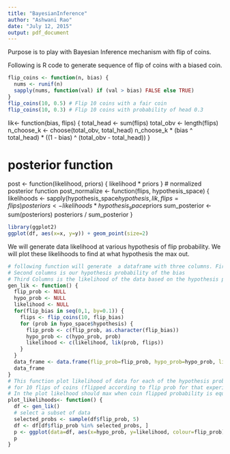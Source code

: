 ```yaml
---
title: "BayesianInference"
author: "Ashwani Rao"
date: "July 12, 2015"
output: pdf_document
---
```


Purpose is to play with Bayesian Inference mechanism with flip of coins.

Following is R code to generate sequence of flip of coins with a biased coin.
```r
flip_coins <- function(n, bias) {
  nums <- runif(n)
  sapply(nums, function(val) if (val > bias) FALSE else TRUE)
}
flip_coins(10, 0.5) # Flip 10 coins with a fair coin
flip_coins(10, 0.3) # Flip 10 coins with probability of head 0.3

```
lik<- function(bias, flips) {
  total_head <- sum(flips) 
  total_obv <- length(flips)
  n_choose_k <- choose(total_obv, total_head)
  n_choose_k * (bias ^ total_head) * ((1 - bias) ^ (total_obv - total_head))
}


# posterior function
post <- function(likelihood, priors) {
  likelihood * priors
}
# normalized posterior function
  post_normalize <- function(flips, hypothesis_space) {
    likelihoods <- sapply(hypothesis_space$hypothesis, lik, flips=flips)
    posteriors <- likelihoods * hypothesis_space$priors
    sum_posterior <- sum(posteriors)
    posteriors / sum_posterior
}
```r
library(ggplot2)
ggplot(df, aes(x=x, y=y)) + geom_point(size=2)
```


We will generate data likelihood at various hypothesis of flip probability. We will plot these likelihoods to find at what hypothesis the max out.
```r
# following function will generate  a dataframe with three columns. Firt column is the actualy bias of the coin used to flip 10 times.
# Second columns is our hypothesis probability of the bias
# Third Columns is the likelihood of the data based on the hypothesis probability
gen_lik <- function() {
  flip_prob <- NULL
  hypo_prob <- NULL
  likelihood <- NULL
  for(flip_bias in seq(0,1, by=0.1)) {
    flips <- flip_coins(10, flip_bias)
    for (prob in hypo_space$hypothesis) {
      flip_prob <- c(flip_prob, as.character(flip_bias))
      hypo_prob <- c(hypo_prob, prob)
      likelihood <- c(likelihood, lik(prob, flips))
    }
  }
  data_frame <- data.frame(flip_prob=flip_prob, hypo_prob=hypo_prob, likelihood=likelihood)
  data_frame
}
# This function plot likelihood of data for each of the hypothesis probability
# for 10 flips of coins (flipped according to flip prob for that experiment).
# In the plot likelhood should max when coin flipped probability is equal to hypothesis probability
plot_likelihoods<- function() {
  df <- gen_lik()
  # select a subset of data
  selected_probs <- sample(df$flip_prob, 5)
  df <- df[df$flip_prob %in% selected_probs, ]
  p <- ggplot(data=df, aes(x=hypo_prob, y=likelihood, colour=flip_prob)) + geom_point(shape=1) + facet_grid(. ~ flip_prob)
  p
}
```
